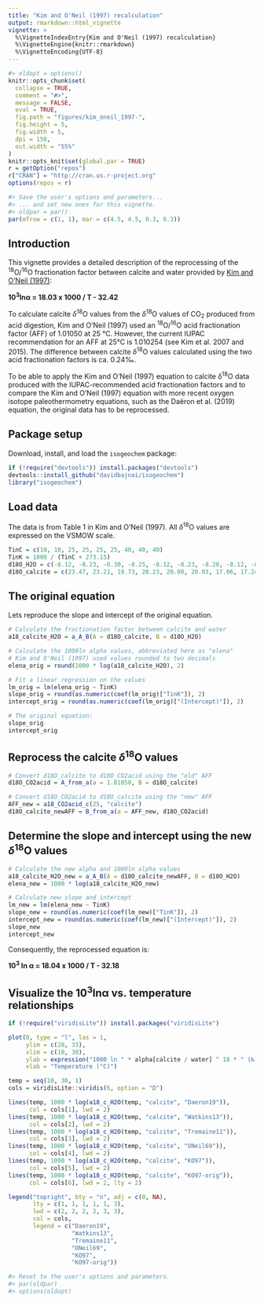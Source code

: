 ```yaml
---
title: "Kim and O'Neil (1997) recalculation"
output: rmarkdown::html_vignette
vignette: >
  %\VignetteIndexEntry{Kim and O'Neil (1997) recalculation}
  %\VignetteEngine{knitr::rmarkdown}
  %\VignetteEncoding{UTF-8}
---
```


```r
#> oldopt = options()
knitr::opts_chunk$set(
  collapse = TRUE,
  comment = "#>",
  message = FALSE,
  eval = TRUE,
  fig.path = "figures/kim_oneil_1997-",
  fig.height = 5,
  fig.width = 5,
  dpi = 150,
  out.width = "55%"
)
knitr::opts_knit$set(global.par = TRUE)
r = getOption("repos")
r["CRAN"] = "http://cran.us.r-project.org"
options(repos = r)
```
```r
#> Save the user's options and parameters...
#> ... and set new ones for this vignette.
#> oldpar = par()
par(mfrow = c(1, 1), mar = c(4.5, 4.5, 0.3, 0.3))
```

## Introduction

This vignette provides a detailed description of the reprocessing of the <sup>18</sup>O/<sup>16</sup>O fractionation factor between calcite and water provided by [Kim and O'Neil (1997)](https://doi.org/10.1016/S0016-7037(97)00169-5):

**10<sup>3</sup>ln&alpha; = 18.03 x 1000 / T - 32.42**

To calculate calcite *δ*<sup>18</sup>O values from the *δ*<sup>18</sup>O values of CO<sub>2</sub> produced from acid digestion, Kim and O'Neil (1997) used an <sup>18</sup>O/<sup>16</sup>O acid fractionation factor (AFF) of 1.01050 at 25 °C. However, the current IUPAC recommendation for an AFF at 25°C is 1.010254 (see Kim et al. 2007 and 2015). The difference between calcite *δ*<sup>18</sup>O values calculated using the two acid fractionation factors is ca. 0.24‰.

To be able to apply the Kim and O'Neil (1997) equation to calcite *δ*<sup>18</sup>O data produced with the IUPAC-recommended acid fractionation factors and to compare the Kim and O'Neil (1997) equation with more recent oxygen isotope paleothermometry equations, such as the Daëron et al. (2019) equation, the original data has to be reprocessed.

## Package setup

Download, install, and load the `isogeochem` package:

```r
if (!require("devtools")) install.packages("devtools")
devtools::install_github("davidbajnai/isogeochem")
library("isogeochem")
```

## Load data

The data is from Table 1 in Kim and O'Neil (1997). All *δ*<sup>18</sup>O values are expressed on the VSMOW scale.

```r
TinC = c(10, 10, 25, 25, 25, 25, 40, 40, 40)
TinK = 1000 / (TinC + 273.15)
d18O_H2O = c(-8.12, -8.23, -8.30, -8.25, -8.12, -8.23, -8.20, -8.12, -8.23)
d18O_calcite = c(23.47, 23.21, 19.73, 20.23, 20.00, 20.03, 17.06, 17.24, 17.01)
```

## The original equation

Lets reproduce the slope and intercept of the original equation.

```r
# Calculate the fractionation factor between calcite and water
a18_calcite_H2O = a_A_B(A = d18O_calcite, B = d18O_H2O)

# Calculate the 1000ln alpha values, abbreviated here as "elena"
# Kim and O'Neil (1997) used values rounded to two decimals
elena_orig = round(1000 * log(a18_calcite_H2O), 2)

# Fit a linear regression on the values 
lm_orig = lm(elena_orig ~ TinK)
slope_orig = round(as.numeric(coef(lm_orig)["TinK"]), 2)
intercept_orig = round(as.numeric(coef(lm_orig)["(Intercept)"]), 2)

# The original equation:
slope_orig
intercept_orig
```

## Reprocess the calcite *δ*<sup>18</sup>O values

```r
# Convert d18O_calcite to d18O_CO2acid using the "old" AFF
d18O_CO2acid = A_from_a(a = 1.01050, B = d18O_calcite)

# Convert d18O_CO2acid to d18O_calcite using the "new" AFF
AFF_new = a18_CO2acid_c(25, "calcite")
d18O_calcite_newAFF = B_from_a(a = AFF_new, d18O_CO2acid)
```

## Determine the slope and intercept using the new *δ*<sup>18</sup>O values

```r
# Calculate the new alpha and 1000ln alpha values
a18_calcite_H2O_new = a_A_B(A = d18O_calcite_newAFF, B = d18O_H2O)
elena_new = 1000 * log(a18_calcite_H2O_new)

# Calculate new slope and intercept
lm_new = lm(elena_new ~ TinK)
slope_new = round(as.numeric(coef(lm_new)["TinK"]), 2)
intercept_new = round(as.numeric(coef(lm_new)["(Intercept)"]), 2)
slope_new
intercept_new
```

Consequently, the reprocessed equation is:

**10<sup>3</sup> ln &alpha; = 18.04 x 1000 / T - 32.18**

## Visualize the 10<sup>3</sup>ln&alpha; vs. temperature relationships

```r
if (!require("viridisLite")) install.packages("viridisLite")

plot(0, type = "l", las = 1,
     ylim = c(28, 33),
     xlim = c(10, 30),
     ylab = expression("1000 ln " * alpha[calcite / water] ^ 18 * " (‰)"),
     xlab = "Temperature (°C)")

temp = seq(10, 30, 1)
cols = viridisLite::viridis(6, option = "D")

lines(temp, 1000 * log(a18_c_H2O(temp, "calcite", "Daeron19")),
      col = cols[1], lwd = 2)
lines(temp, 1000 * log(a18_c_H2O(temp, "calcite", "Watkins13")),
      col = cols[2], lwd = 2)
lines(temp, 1000 * log(a18_c_H2O(temp, "calcite", "Tremaine11")),
      col = cols[3], lwd = 2)
lines(temp, 1000 * log(a18_c_H2O(temp, "calcite", "ONeil69")),
      col = cols[4], lwd = 2)
lines(temp, 1000 * log(a18_c_H2O(temp, "calcite", "KO97")),
      col = cols[5], lwd = 2)
lines(temp, 1000 * log(a18_c_H2O(temp, "calcite", "KO97-orig")),
      col = cols[6], lwd = 2, lty = 2)

legend("topright", bty = "n", adj = c(0, NA), 
       lty = c(1, 1, 1, 1, 1, 3),
       lwd = c(2, 2, 2, 2, 3, 3),  
       col = cols,
       legend = c("Daeron19",
                  "Watkins13",
                  "Tremaine11",
                  "ONeil69",
                  "KO97",
                  "KO97-orig"))
```
```r
#> Reset to the user's options and parameters.
#> par(oldpar)
#> options(oldopt)
```
